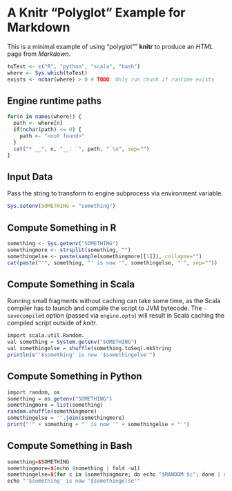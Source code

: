 # A Knitr "Polyglot" Example for Markdown

This is a minimal example of using "polyglot"" **knitr** to produce an _HTML_ page from _Markdown_.

```r
toTest <- c("R", "python", "scala", "bash")
where <- Sys.which(toTest)
exists <- nchar(where) > 0 # TODO: Only run chunk if runtime exists
```

## Engine runtime paths

```r
for(n in names(where)) {
  path <- where[n]
  if(nchar(path) <= 0) {
    path <- "<not found>"
  }
  cat("* __", n, "__: `", path, "`\n", sep="")
}
```

## Input Data
Pass the string to transform to engine subprocess via environment variable.

```r
Sys.setenv(SOMETHING = "something")
```

## Compute Something in R

```r
something <- Sys.getenv("SOMETHING")
somethingmore <- strsplit(something, "")
somethingelse <- paste(sample(somethingmore[[1]]), collapse="")
cat(paste("'", something, "' is now '", somethingelse, "'", sep=""))
```

## Compute Something in Scala

Running small fragments without caching can take some time, as the Scala compiler has to launch and compile the script to JVM bytecode. The `-savecompiled` option (passed via `engine.opts`) will result in Scala caching the compiled script outside of _knitr_.

```r
import scala.util.Random._
val something = System.getenv("SOMETHING")
val somethingelse = shuffle(something.toSeq).mkString
println(s"'$something' is now '$somethingelse'")
```

## Compute Something in Python

```r
import random, os
something = os.getenv("SOMETHING")
somethingmore = list(something)
random.shuffle(somethingmore)
somethingelse = ''.join(somethingmore)
print("'" + something + "' is now '" + somethingelse + "'")
```

## Compute Something in Bash

```r
something=$SOMETHING
somethingmore=$(echo $something | fold -w1)
somethingelse=$(for c in $somethingmore; do echo "$RANDOM $c"; done | sort -n | sed -e 's/^[0-9 ]*//' | paste -s -d '\0' -)
echo "'$something' is now '$somethingelse'"
```
